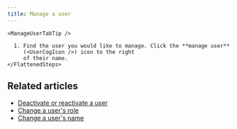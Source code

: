 ```yaml
---
title: Manage a user
---
```






<AdminOnly />

<Tabs>
  <TabItem label="Via user profile">
    <FlattenedSteps>
      <ManageThisUser />
    </FlattenedSteps>

    <ManageUserTabTip />
  </TabItem>

  <TabItem label="Via organization settings">
    <FlattenedSteps>
      <NavigationSteps target="settings/users" />

      1. Find the user you would like to manage. Click the **manage user**
         (<UserCogIcon />) icon to the right
         of their name.
    </FlattenedSteps>
  </TabItem>
</Tabs>

## Related articles

* [Deactivate or reactivate a user](/help/deactivate-or-reactivate-a-user)
* [Change a user's role](/help/user-roles#change-a-users-role)
* [Change a user's name](/help/change-a-users-name)
